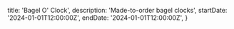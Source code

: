   title: 'Bagel O\' Clock',
  description: 'Made-to-order bagel clocks',
  startDate: '2024-01-01T12:00:00Z',
  endDate: '2024-01-01T12:00:00Z',
}

